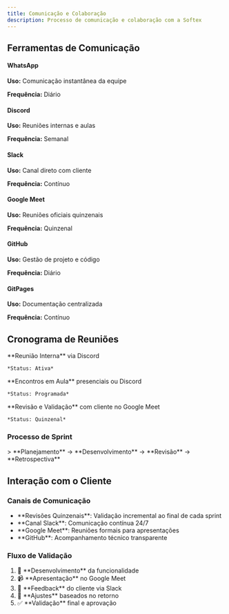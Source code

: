 ```yaml
---
title: Comunicação e Colaboração
description: Processo de comunicação e colaboração com a Softex
---
```





## Ferramentas de Comunicação

<div class="fases-container">
  <div class="fase-item">
    <h4>WhatsApp</h4>
    <p><strong>Uso:</strong> Comunicação instantânea da equipe</p>
    <p><strong>Frequência:</strong> Diário</p>
  </div>
  
  <div class="fase-item">
    <h4>Discord</h4>
    <p><strong>Uso:</strong> Reuniões internas e aulas</p>
    <p><strong>Frequência:</strong> Semanal</p>
  </div>
  
  <div class="fase-item">
    <h4>Slack</h4>
    <p><strong>Uso:</strong> Canal direto com cliente</p>
    <p><strong>Frequência:</strong> Contínuo</p>
  </div>
  
  <div class="fase-item">
    <h4>Google Meet</h4>
    <p><strong>Uso:</strong> Reuniões oficiais quinzenais</p>
    <p><strong>Frequência:</strong> Quinzenal</p>
  </div>
  
  <div class="fase-item">
    <h4>GitHub</h4>
    <p><strong>Uso:</strong> Gestão de projeto e código</p>
    <p><strong>Frequência:</strong> Diário</p>
  </div>
  
  <div class="fase-item">
    <h4>GitPages</h4>
    <p><strong>Uso:</strong> Documentação centralizada</p>
    <p><strong>Frequência:</strong> Contínuo</p>
  </div>
</div>

## Cronograma de Reuniões

<CardGrid>
  <Card title="📅 Segunda-feira" class="softex-card">
    **Reunião Interna** via Discord
    
    *Status: Ativa*
  </Card>

  <Card title="🎓 Terça e Quinta" class="softex-card">
    **Encontros em Aula** presenciais ou Discord
    
    *Status: Programada*
  </Card>

  <Card title="✅ Final do Sprint" class="softex-card">
    **Revisão e Validação** com cliente no Google Meet
    
    *Status: Quinzenal*
  </Card>
</CardGrid>


### Processo de Sprint

<div class="softex-process">
> **Planejamento** → **Desenvolvimento** → **Revisão** → **Retrospectiva**
</div>

## Interação com o Cliente

### Canais de Comunicação

<ul class="softex-list">
  <li>**Revisões Quinzenais**: Validação incremental ao final de cada sprint</li>
  <li>**Canal Slack**: Comunicação contínua 24/7</li>
  <li>**Google Meet**: Reuniões formais para apresentações</li>
  <li>**GitHub**: Acompanhamento técnico transparente</li>
</ul>

### Fluxo de Validação

<ol class="softex-flow">
  <li>🚀 **Desenvolvimento** da funcionalidade</li>
  <li>📹 **Apresentação** no Google Meet</li>
  <li>💬 **Feedback** do cliente via Slack</li>
  <li>🔧 **Ajustes** baseados no retorno</li>
  <li>✅ **Validação** final e aprovação</li>
</ol>
